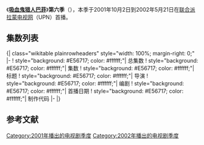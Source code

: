 {{Infobox television season
 |bgcolour = #E56717
 |fgcolour = #ffffff
 |image = <!-- 檔案不存在 [[File:Buffy_Season_(6).jpg|File:Buffy Season (6).jpg]] ，可從英文維基百科取得 -->
 |caption = Region 1 Season 6 DVD cover
 |season_name = 《吸血鬼猎人巴菲》第六季
 |eng_name = {{lang|en|''Buffy the Vampire Slayer''<br />(Season 6)}}
 |country = 美国
 |network = [[联合派拉蒙电视网|联合派拉蒙电视网]]
 |first_aired = {{Start date|2001|10|2}}
 |last_aired = {{End date|2002|5|21}}
 |num_episodes = 22
 |region_1 = {{Start date|2004|5|25}}<ref name="r1 dvd">{{Cite web |url=http://www.amazon.com/dp/B0000DANYD |title=Buffy The Vampire Slayer - The Complete Sixth Season (1997) |work=[[Amazon.com|Amazon.com]] |accessdate=July 30, 2010}}</ref>
 |region_2 = {{Start date|2003|5|12}}
 |prev_season = [[吸血鬼猎人巴菲_(第五季)|第五季]]
 |next_season = [[吸血鬼猎人巴菲_(第七季)|第七季]]
 |episode_list = [[吸血鬼猎人巴菲集数列表|吸血鬼猎人巴菲集数列表]]
}}
《'''[[吸血鬼猎人巴菲|吸血鬼猎人巴菲]]'''》'''第六季'''（{{lang-en|Buffy the Vampire Slayer season 6}}），本季于2001年10月2日到2002年5月21日在[[联合派拉蒙电视网|联合派拉蒙电视网]]（UPN）首播。

== 集数列表 ==
{{See also|吸血鬼猎人巴菲集数列表}}
<onlyinclude>{| class="wikitable plainrowheaders" style="width: 100%; margin-right: 0;"
|-
! style="background: #E56717; color: #ffffff;"| 总集数
! style="background: #E56717; color: #ffffff;"| 集数
! style="background: #E56717; color: #ffffff;"| 标题
! style="background: #E56717; color: #ffffff;"| 导演
! style="background: #E56717; color: #ffffff;"| 编剧
! style="background: #E56717; color: #ffffff;"| 首播日期
! style="background: #E56717; color: #ffffff;"| 制作代码
|-
{{Episode list/sublist|吸血鬼猎人巴菲集数列表
 |EpisodeNumber = 101
 |EpisodeNumber2 = 1
 |RTitle = "[[Bargaining_(Buffy_the_Vampire_Slayer)|Bargaining]]" (Part 1)
 |DirectedBy = [[David_Grossman_(director)|David Grossman]]
 |WrittenBy = [[Marti_Noxon|Marti Noxon]]
 |OriginalAirDate = {{Start date|2001|10|2}}
 |ProdCode = 6ABB01
 |ShortSummary = 
 |LineColor = E56717
}}
{{Episode list/sublist|吸血鬼猎人巴菲集数列表
 |EpisodeNumber = 102
 |EpisodeNumber2 = 2
 |RTitle = "[[Bargaining_(Buffy_the_Vampire_Slayer)|Bargaining]]" (Part 2)
 |DirectedBy = David Grossman
 |WrittenBy = [[David_Fury|David Fury]]
 |OriginalAirDate = {{Start date|2001|10|2}}
 |ProdCode = 6ABB02
 |ShortSummary = 
 |LineColor = E56717
}}
{{Episode list/sublist|吸血鬼猎人巴菲集数列表
 |EpisodeNumber = 103
 |EpisodeNumber2 = 3
 |Title = [[After_Life_(Buffy_the_Vampire_Slayer)|After Life]]
 |DirectedBy = [[David_Solomon_(TV_producer)|David Solomon]]
 |WrittenBy = [[Jane_Espenson|Jane Espenson]]
 |OriginalAirDate = {{Start date|2001|10|9}}
 |ProdCode = 6ABB03
 |ShortSummary = 
 |LineColor = E56717
}}
{{Episode list/sublist|吸血鬼猎人巴菲集数列表
 |EpisodeNumber = 104
 |EpisodeNumber2 = 4
 |Title = [[Flooded_(Buffy_the_Vampire_Slayer)|Flooded]]
 |DirectedBy = [[Doug_Petrie|Douglas Petrie]]
 |WrittenBy = Jane Espenson & Douglas Petrie
 |OriginalAirDate = {{Start date|2001|10|16}}
 |ProdCode = 6ABB04
 |ShortSummary = 
 |LineColor = E56717
}}
{{Episode list/sublist|吸血鬼猎人巴菲集数列表
 |EpisodeNumber = 105
 |EpisodeNumber2 = 5
 |Title = [[Life_Serial|Life Serial]]
 |DirectedBy = [[Nick_Marck|Nick Marck]]
 |WrittenBy = David Fury & Jane Espenson
 |OriginalAirDate = {{Start date|2001|10|23}}
 |ProdCode = 6ABB05
 |ShortSummary = 
 |LineColor = E56717
}}
{{Episode list/sublist|吸血鬼猎人巴菲集数列表
 |EpisodeNumber = 106
 |EpisodeNumber2 = 6
 |Title = [[All_the_Way_(Buffy_the_Vampire_Slayer)|All the Way]]
 |DirectedBy = David Solomon
 |WrittenBy = [[Steven_S._DeKnight|Steven S. DeKnight]]
 |OriginalAirDate = {{Start date|2001|10|30}}
 |ProdCode = 6ABB06
 |ShortSummary = 
 |LineColor = E56717
}}
{{Episode list/sublist|吸血鬼猎人巴菲集数列表
 |EpisodeNumber = 107
 |EpisodeNumber2 = 7
 |Title = [[Once_More,_with_Feeling_(Buffy_the_Vampire_Slayer)|Once More, with Feeling]]
 |DirectedBy = [[Joss_Whedon|Joss Whedon]]
 |WrittenBy = Joss Whedon
 |OriginalAirDate = {{Start date|2001|11|6}}
 |ProdCode = 6ABB07
 |ShortSummary = 
 |LineColor = E56717
}}
{{Episode list/sublist|吸血鬼猎人巴菲集数列表
 |EpisodeNumber = 108
 |EpisodeNumber2 = 8
 |Title = [[Tabula_Rasa_(Buffy_the_Vampire_Slayer)|Tabula Rasa]]
 |DirectedBy = David Grossman
 |WrittenBy = [[Rebecca_Rand_Kirshner|Rebecca Rand Kirshner]]
 |OriginalAirDate = {{Start date|2001|11|13}}
 |ProdCode = 6ABB08
 |ShortSummary = 
 |LineColor = E56717
}}
{{Episode list/sublist|吸血鬼猎人巴菲集数列表
 |EpisodeNumber = 109
 |EpisodeNumber2 = 9
 |Title = [[Smashed_(Buffy_the_Vampire_Slayer)|Smashed]]
 |DirectedBy = Turi Meyer
 |WrittenBy = [[Drew_Z._Greenberg|Drew Z. Greenberg]]
 |OriginalAirDate = {{Start date|2001|11|20}}
 |ProdCode = 6ABB09
 |ShortSummary = 
 |LineColor = E56717
}}
{{Episode list/sublist|吸血鬼猎人巴菲集数列表
 |EpisodeNumber = 110
 |EpisodeNumber2 = 10
 |Title = [[Wrecked_(Buffy_the_Vampire_Slayer)|Wrecked]]
 |DirectedBy = David Solomon
 |WrittenBy = Marti Noxon
 |OriginalAirDate = {{Start date|2001|11|27}}
 |ProdCode = 6ABB10
 |ShortSummary = 
 |LineColor = E56717
}}
{{Episode list/sublist|吸血鬼猎人巴菲集数列表
 |EpisodeNumber = 111
 |EpisodeNumber2 = 11
 |Title = [[Gone_(Buffy_the_Vampire_Slayer)|Gone]]
 |DirectedBy = David Fury
 |WrittenBy = David Fury
 |OriginalAirDate = {{Start date|2002|1|8}}
 |ProdCode = 6ABB11
 |ShortSummary = 
 |LineColor = E56717
}}
{{Episode list/sublist|吸血鬼猎人巴菲集数列表
 |EpisodeNumber = 112
 |EpisodeNumber2 = 12
 |Title = [[Doublemeat_Palace|Doublemeat Palace]]
 |DirectedBy = Nick Marck
 |WrittenBy = Jane Espenson
 |OriginalAirDate = {{Start date|2002|1|29}}
 |ProdCode = 6ABB12
 |ShortSummary = 
 |LineColor = E56717
}}
{{Episode list/sublist|吸血鬼猎人巴菲集数列表
 |EpisodeNumber = 113
 |EpisodeNumber2 = 13
 |Title = [[Dead_Things|Dead Things]]
 |DirectedBy = [[James_A._Contner|James A. Contner]]
 |WrittenBy = Steven S. DeKnight
 |OriginalAirDate = {{Start date|2002|2|5}}
 |ProdCode = 6ABB13
 |ShortSummary = 
 |LineColor = E56717
}}
{{Episode list/sublist|吸血鬼猎人巴菲集数列表
 |EpisodeNumber = 114
 |EpisodeNumber2 = 14
 |Title = [[Older_and_Far_Away|Older and Far Away]]
 |DirectedBy = [[Michael_Gershman_(director)|Michael Gershman]]
 |WrittenBy = Drew Z. Greenberg
 |OriginalAirDate = {{Start date|2002|2|12}}
 |ProdCode = 6ABB14
 |ShortSummary = 
 |LineColor = E56717
}}
{{Episode list/sublist|吸血鬼猎人巴菲集数列表
 |EpisodeNumber = 115
 |EpisodeNumber2 = 15
 |Title = [[As_You_Were_(Buffy_the_Vampire_Slayer)|As You Were]]
 |DirectedBy = Douglas Petrie
 |WrittenBy = Douglas Petrie
 |OriginalAirDate = {{Start date|2002|2|26}}
 |ProdCode = 6ABB15
 |ShortSummary = 
 |LineColor = E56717
}}
{{Episode list/sublist|吸血鬼猎人巴菲集数列表
 |EpisodeNumber = 116
 |EpisodeNumber2 = 16
 |Title = [[Hell's_Bells_(Buffy_the_Vampire_Slayer)|Hell's Bells]]
 |DirectedBy = David Solomon
 |WrittenBy = Rebecca Rand Kirshner
 |OriginalAirDate = {{Start date|2002|3|5}}
 |ProdCode = 6ABB16
 |ShortSummary = 
 |LineColor = E56717
}}
{{Episode list/sublist|吸血鬼猎人巴菲集数列表
 |EpisodeNumber = 117
 |EpisodeNumber2 = 17
 |Title = [[Normal_Again|Normal Again]]
 |DirectedBy = [[Rick_Rosenthal|Rick Rosenthal]]
 |WrittenBy = Diego Gutierrez
 |OriginalAirDate = {{Start date|2002|3|12}}
 |ProdCode = 6ABB17
 |ShortSummary = 
 |LineColor = E56717
}}
{{Episode list/sublist|吸血鬼猎人巴菲集数列表
 |EpisodeNumber = 118
 |EpisodeNumber2 = 18
 |Title = [[Entropy_(Buffy_the_Vampire_Slayer)|Entropy]]
 |DirectedBy = James A. Contner
 |WrittenBy = Drew Z. Greenberg
 |OriginalAirDate = {{Start date|2002|4|30}}
 |ProdCode = 6ABB18
 |ShortSummary = 
 |LineColor = E56717
}}
{{Episode list/sublist|吸血鬼猎人巴菲集数列表
 |EpisodeNumber = 119
 |EpisodeNumber2 = 19
 |Title = [[Seeing_Red_(Buffy_the_Vampire_Slayer)|Seeing Red]]
 |DirectedBy = Michael Gershman
 |WrittenBy = Steven S. DeKnight
 |OriginalAirDate = {{Start date|2002|5|7}}
 |ProdCode = 6ABB19
 |ShortSummary = 
 |LineColor = E56717
}}
{{Episode list/sublist|吸血鬼猎人巴菲集数列表
 |EpisodeNumber = 120
 |EpisodeNumber2 = 20
 |Title = [[Villains_(Buffy_the_Vampire_Slayer)|Villains]]
 |DirectedBy = David Solomon
 |WrittenBy = Marti Noxon
 |OriginalAirDate = {{Start date|2002|5|14}}
 |ProdCode = 6ABB20
 |ShortSummary = 
 |LineColor = E56717
}}
{{Episode list/sublist|吸血鬼猎人巴菲集数列表
 |EpisodeNumber = 121
 |EpisodeNumber2 = 21
 |RTitle = "[[Two_to_Go|Two to Go]]" (Part 1)
 |DirectedBy = [[Bill_L._Norton|Bill L. Norton]]
 |WrittenBy = Douglas Petrie
 |OriginalAirDate = {{Start date|2002|5|21}}
 |ProdCode = 6ABB21
 |ShortSummary = 
 |LineColor = E56717
}}
{{Episode list/sublist|吸血鬼猎人巴菲集数列表
 |EpisodeNumber = 122
 |EpisodeNumber2 = 22
 |RTitle = "[[Grave_(Buffy_the_Vampire_Slayer)|Grave]]" (Part 2)
 |DirectedBy = James A. Contner
 |WrittenBy = David Fury
 |OriginalAirDate = {{Start date|2002|5|21}}
 |ProdCode = 6ABB22
 |ShortSummary = 
 |LineColor = E56717
}}
|}</onlyinclude>

== 参考文献 ==
{{Reflist|colwidth=30em}}



[[Category:2001年播出的电视剧季度|Category:2001年播出的电视剧季度]]
[[Category:2002年播出的电视剧季度|Category:2002年播出的电视剧季度]]